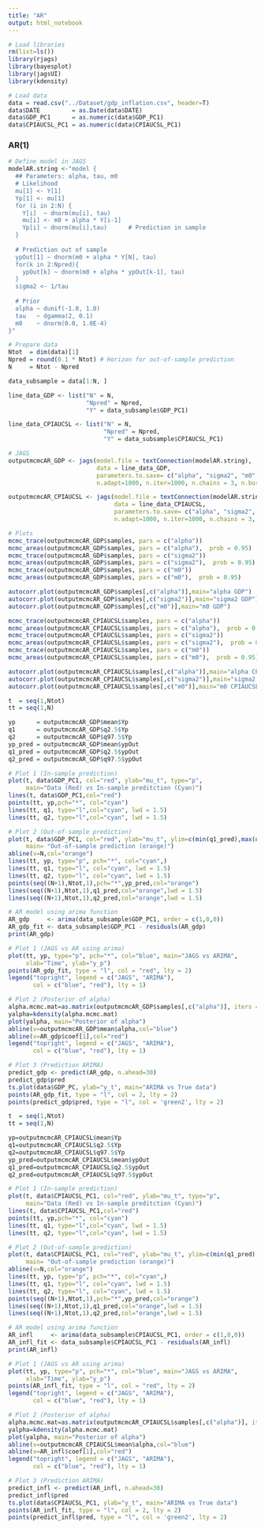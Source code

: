 ```yaml
---
title: "AR"
output: html_notebook
---
```


```r
# Load libraries
rm(list=ls())
library(rjags)
library(bayesplot)
library(jagsUI)
library(kdensity)
```

```r
# Load data
data = read.csv("../Dataset/gdp_inflation.csv", header=T)
data$DATE         = as.Date(data$DATE)
data$GDP_PC1      = as.numeric(data$GDP_PC1)
data$CPIAUCSL_PC1 = as.numeric(data$CPIAUCSL_PC1)
```

### AR(1)
```r
# Define model in JAGS
modelAR.string <-"model {
  ## Parameters: alpha, tau, m0
  # Likelihood 
  mu[1] <- Y[1]
  Yp[1] <- mu[1]
  for (i in 2:N) {
    Y[i]  ~ dnorm(mu[i], tau)
    mu[i] <- m0 + alpha * Y[i-1]
    Yp[i] ~ dnorm(mu[i],tau)      # Prediction in sample
  }
  
  # Prediction out of sample 
  ypOut[1] ~ dnorm(m0 + alpha * Y[N], tau) 
  for(k in 2:Npred){
    ypOut[k] ~ dnorm(m0 + alpha * ypOut[k-1], tau) 
  }
  sigma2 <- 1/tau
  
  # Prior 
  alpha ~ dunif(-1.0, 1.0)
  tau   ~ dgamma(2, 0.1)
  m0    ~ dnorm(0.0, 1.0E-4)
}"
```

```r
# Prepare data
Ntot  = dim(data)[1]
Npred = round(0.1 * Ntot) # Horizon for out-of-sample prediction
N     = Ntot - Npred

data_subsample = data[1:N, ]

line_data_GDP <- list("N" = N,
                      "Npred" = Npred,
                      "Y" = data_subsample$GDP_PC1)

line_data_CPIAUCSL <- list("N" = N,
                           "Npred" = Npred,
                           "Y" = data_subsample$CPIAUCSL_PC1)

# JAGS
outputmcmcAR_GDP <- jags(model.file = textConnection(modelAR.string),
                         data = line_data_GDP,
                         parameters.to.save= c("alpha", "sigma2", "m0", "Yp", "ypOut"), 
                         n.adapt=1000, n.iter=1000, n.chains = 3, n.burnin = 100)

outputmcmcAR_CPIAUCSL <- jags(model.file = textConnection(modelAR.string),
                              data = line_data_CPIAUCSL,
                              parameters.to.save= c("alpha", "sigma2", "m0", "Yp", "ypOut"), 
                              n.adapt=1000, n.iter=1000, n.chains = 3, n.burnin = 100)
```

```r
# Plots
mcmc_trace(outputmcmcAR_GDP$samples, pars = c("alpha"))
mcmc_areas(outputmcmcAR_GDP$samples, pars = c("alpha"),  prob = 0.95)
mcmc_trace(outputmcmcAR_GDP$samples, pars = c("sigma2"))
mcmc_areas(outputmcmcAR_GDP$samples, pars = c("sigma2"),  prob = 0.95)
mcmc_trace(outputmcmcAR_GDP$samples, pars = c("m0"))
mcmc_areas(outputmcmcAR_GDP$samples, pars = c("m0"),  prob = 0.95)

autocorr.plot(outputmcmcAR_GDP$samples[,c("alpha")],main="alpha GDP")
autocorr.plot(outputmcmcAR_GDP$samples[,c("sigma2")],main="sigma2 GDP")
autocorr.plot(outputmcmcAR_GDP$samples[,c("m0")],main="m0 GDP")

mcmc_trace(outputmcmcAR_CPIAUCSL$samples, pars = c("alpha"))
mcmc_areas(outputmcmcAR_CPIAUCSL$samples, pars = c("alpha"),  prob = 0.95)
mcmc_trace(outputmcmcAR_CPIAUCSL$samples, pars = c("sigma2"))
mcmc_areas(outputmcmcAR_CPIAUCSL$samples, pars = c("sigma2"),  prob = 0.95)
mcmc_trace(outputmcmcAR_CPIAUCSL$samples, pars = c("m0"))
mcmc_areas(outputmcmcAR_CPIAUCSL$samples, pars = c("m0"),  prob = 0.95)

autocorr.plot(outputmcmcAR_CPIAUCSL$samples[,c("alpha")],main="alpha CPIAUCSL")
autocorr.plot(outputmcmcAR_CPIAUCSL$samples[,c("sigma2")],main="sigma2 CPIAUCSL")
autocorr.plot(outputmcmcAR_CPIAUCSL$samples[,c("m0")],main="m0 CPIAUCSL")
```

```r
t  = seq(1,Ntot)
tt = seq(1,N)

yp      = outputmcmcAR_GDP$mean$Yp
q1      = outputmcmcAR_GDP$q2.5$Yp
q2      = outputmcmcAR_GDP$q97.5$Yp
yp_pred = outputmcmcAR_GDP$mean$ypOut
q1_pred = outputmcmcAR_GDP$q2.5$ypOut
q2_pred = outputmcmcAR_GDP$q97.5$ypOut

# Plot 1 (In-sample prediction)
plot(t, data$GDP_PC1, col="red", ylab="mu_t", type="p",
     main="Data (Red) vs In-sample preditction (Cyan)")
lines(t, data$GDP_PC1,col="red")
points(tt, yp,pch="*", col="cyan")
lines(tt, q1, type="l",col="cyan", lwd = 1.5)
lines(tt, q2, type="l",col="cyan", lwd = 1.5)

# Plot 2 (Out-of-sample prediction)
plot(t, data$GDP_PC1, col="red", ylab="mu_t", ylim=c(min(q1_pred),max(q2_pred)),
     main= "Out-of-sample prediction (orange)")
abline(v=N,col="orange")
lines(tt, yp, type="p", pch="*", col="cyan",)
lines(tt, q1, type="l", col="cyan", lwd = 1.5)
lines(tt, q2, type="l", col="cyan", lwd = 1.5)
points(seq((N+1),Ntot,1),pch="*",yp_pred,col="orange")
lines(seq((N+1),Ntot,1),q1_pred,col="orange",lwd = 1.5)
lines(seq((N+1),Ntot,1),q2_pred,col="orange",lwd = 1.5)
```

```r
# AR model using arima function
AR_gdp     <- arima(data_subsample$GDP_PC1, order = c(1,0,0))
AR_gdp_fit <- data_subsample$GDP_PC1 - residuals(AR_gdp)
print(AR_gdp)

# Plot 1 (JAGS vs AR using arima)
plot(tt, yp, type="p", pch="*", col="blue", main="JAGS vs ARIMA",
     xlab="Time", ylab="y_p")
points(AR_gdp_fit, type = "l", col = "red", lty = 2)
legend("topright", legend = c("JAGS", "ARIMA"),
       col = c("blue", "red"), lty = 1)

# Plot 2 (Posterior of alpha)
alpha.mcmc.mat=as.matrix(outputmcmcAR_GDP$samples[,c("alpha")], iters = FALSE)
yalpha=kdensity(alpha.mcmc.mat)
plot(yalpha, main="Posterior of alpha")
abline(v=outputmcmcAR_GDP$mean$alpha,col="blue")
abline(v=AR_gdp$coef[1],col="red")
legend("topright", legend = c("JAGS", "ARIMA"),
       col = c("blue", "red"), lty = 1)

# Plot 3 (Prediction ARIMA)
predict_gdp <- predict(AR_gdp, n.ahead=30)
predict_gdp$pred
ts.plot(data$GDP_PC, ylab="y_t", main="ARIMA vs True data")
points(AR_gdp_fit, type = "l", col = 2, lty = 2)
points(predict_gdp$pred, type = "l", col = 'green2', lty = 2)
```

```r
t  = seq(1,Ntot)
tt = seq(1,N)

yp=outputmcmcAR_CPIAUCSL$mean$Yp
q1=outputmcmcAR_CPIAUCSL$q2.5$Yp
q2=outputmcmcAR_CPIAUCSL$q97.5$Yp
yp_pred=outputmcmcAR_CPIAUCSL$mean$ypOut
q1_pred=outputmcmcAR_CPIAUCSL$q2.5$ypOut
q2_pred=outputmcmcAR_CPIAUCSL$q97.5$ypOut

# Plot 1 (In-sample prediction)
plot(t, data$CPIAUCSL_PC1, col="red", ylab="mu_t", type="p",
     main="Data (Red) vs In-sample preditction (Cyan)")
lines(t, data$CPIAUCSL_PC1,col="red")
points(tt, yp,pch="*", col="cyan")
lines(tt, q1, type="l",col="cyan", lwd = 1.5)
lines(tt, q2, type="l",col="cyan", lwd = 1.5)

# Plot 2 (Out-of-sample prediction)
plot(t, data$CPIAUCSL_PC1, col="red", ylab="mu_t", ylim=c(min(q1_pred),max(q2_pred)),
     main= "Out-of-sample prediction (orange)")
abline(v=N,col="orange")
lines(tt, yp, type="p", pch="*", col="cyan",)
lines(tt, q1, type="l", col="cyan", lwd = 1.5)
lines(tt, q2, type="l", col="cyan", lwd = 1.5)
points(seq((N+1),Ntot,1),pch="*",yp_pred,col="orange")
lines(seq((N+1),Ntot,1),q1_pred,col="orange",lwd = 1.5)
lines(seq((N+1),Ntot,1),q2_pred,col="orange",lwd = 1.5)
```

```r
# AR model using arima function
AR_infl     <- arima(data_subsample$CPIAUCSL_PC1, order = c(1,0,0))
AR_infl_fit <- data_subsample$CPIAUCSL_PC1 - residuals(AR_infl)
print(AR_infl)

# Plot 1 (JAGS vs AR using arima)
plot(tt, yp, type="p", pch="*", col="blue", main="JAGS vs ARIMA",
     xlab="Time", ylab="y_p")
points(AR_infl_fit, type = "l", col = "red", lty = 2)
legend("topright", legend = c("JAGS", "ARIMA"),
       col = c("blue", "red"), lty = 1)

# Plot 2 (Posterior of alpha)
alpha.mcmc.mat=as.matrix(outputmcmcAR_CPIAUCSL$samples[,c("alpha")], iters = FALSE)
yalpha=kdensity(alpha.mcmc.mat)
plot(yalpha, main="Posterior of alpha")
abline(v=outputmcmcAR_CPIAUCSL$mean$alpha,col="blue")
abline(v=AR_infl$coef[1],col="red")
legend("topright", legend = c("JAGS", "ARIMA"),
       col = c("blue", "red"), lty = 1)

# Plot 3 (Prediction ARIMA)
predict_infl <- predict(AR_infl, n.ahead=30)
predict_infl$pred
ts.plot(data$CPIAUCSL_PC1, ylab="y_t", main="ARIMA vs True data")
points(AR_infl_fit, type = "l", col = 2, lty = 2)
points(predict_infl$pred, type = "l", col = 'green2', lty = 2)
```